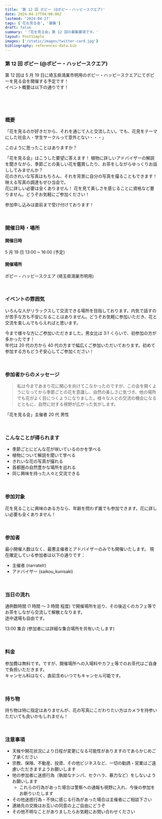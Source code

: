 ```yaml
---
title: '第 12 回 ポピー (@ポピー・ハッピースクエア)'
date: 2024-04-27T04:00:00Z
lastmod: '2024-04-27'
tags: ['花を見る会', '募集']
draft: false
summary: '「花を見る会」第 12 回の募集要項です。'
layout: PostSimple
images: ['/static/images/twitter-card.jpg']
bibliography: references-data.bib
---
```


### 第 12 回 ポピー (@ポピー・ハッピースクエア)

第 12 回は 5 月 19 日に埼玉県鴻巣市明用のポピー・ハッピースクエアにてポピーを見る会を開催する予定です！ <br />
イベント概要は以下の通りです！

<br />

<TOCInline toc={props.toc} exclude=".*ポピー.*" asDisclosure /> <br />

### 概要
「花を見るのが好きだから、それを通じて人と交流したい。でも、花見をテーマにした社会人・学生サークルって意外とない・・・」

このように思ったことはありますか？ 

「花を見る会」はこうした要望に答えます！ 植物に詳しいアドバイザーの解説を聞きながら、季節ごとの美しい花を鑑賞したり、お茶をしながらゆっくりお話ししてみませんか？ <br />
花のきれいな写真はもちろん、それを背景に自分の写真を撮ることもできます！ 映える写真の調達もぜひ当会で。 <br />
花に詳しい必要は全くありません！ 花を見て美しさを感じることに資格など要りません。どうぞお気軽にご参加ください！ <br />

参加申し込みは直前まで受け付けております！

<br />

### 開催日時・場所
#### 開催日時
5 月 19 日 13:00 ~ 16:00 (予定)

#### 開催場所
ポピー・ハッピースクエア (埼玉県鴻巣市明用)

<br />

### イベントの雰囲気
いろんな人がリラックスして交流できる場所を目指しております。内気で話すのが苦手な方も不安になることはありません。どうぞお気軽に参加いただき、花と交流を楽しんでもらえればと思います。

今まで様々な方にご参加いただきました。男女比は 3:1 くらいで、初参加の方が多かったです！ <br />
年代は 20 代の方から 40 代の方まで幅広くご参加いただいております。初めて参加する方もどうぞ安心してご参加ください！

<br />

### 参加者からのメッセージ

> 私は今まであまり花に関心を向けてこなかったのですが、この会を開くようになってから季節ごとの花を意識し、自然の美しさに気づき、他の場所でも花がよく目につくようになりました。様々な人との交流の機会になるとともに、自然に対する視野が広がった気がします。

「花を見る会」主催者 20 代 男性

<br />

### こんなことが得られます
- 季節ごとにどんな花が咲いているのかを学べる
- 植物について解説を聞いて学べる
- きれいな花の写真が撮れる
- 首都圏の自然豊かな場所を巡れる
- 同じ興味を持った人々と交流できる

<br />

### 参加対象
花を見ることに興味のある方なら、年齢を問わず誰でも参加できます。花に詳しい必要も全くありません！

<br />

### 参加者
最小開催人数はなく、最悪主催者とアドバイザーのみでも開催いたします。
現在確定している参加者は以下の通りです：

- 主催者 (narratelr)
- アドバイザー (saikou_kunisaki)

<br />

### 当日の流れ
通例数時間 (1 時間 〜 3 時間 程度) で開催場所を巡り、その後近くのカフェ等でお茶をしながら交流して解散となります。<br />
途中退場も自由です。

13:00 集合 (参加者には詳細な集合場所を共有いたします)

<br />

### 料金
参加費は無料です。ですが、開催場所への入場料やカフェ等でのお茶代はご自身で負担いただきます。<br />
キャンセル料はなく、直前含めいつでもキャンセル可能です。

<br />

### 持ち物
持ち物は特に指定はありませんが、花の写真にこだわりたい方はカメラを持参いただいても良いかもしれません！

<br />

### 注意事項
- 天候や開花状況により日程が変更になる可能性がありますのであらかじめご了承ください
- 宗教、保険、不動産、投資、その他ビジネスなど、一切の勧誘・営業はご遠慮いただきますようお願いします
- 他の参加者に迷惑行為（執拗なナンパ、セクハラ、暴力など）をしないようお願いします
    - これらの行為があった場合は警察への通報も視野に入れ、今後の参加をお断りいたします
- その他迷惑行為・不快に感じる行為があった場合は主催者にご相談下さい
- 連絡先の交換はお互いの同意の上ご自由にどうぞ
- その他不明なことがありましたらお気軽にお問い合わせください
